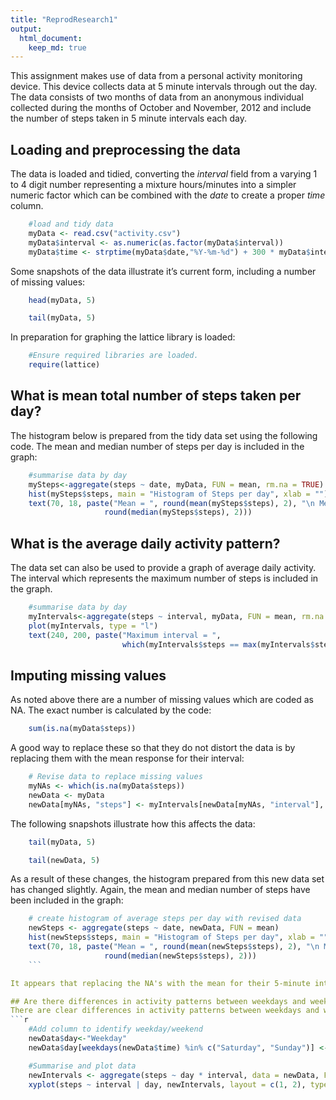 ```yaml
---
title: "ReprodResearch1"
output: 
  html_document:
    keep_md: true
---
```

This assignment makes use of data from a personal activity monitoring device. This device collects data at 5 minute intervals through out the day. The data consists of two months of data from an anonymous individual collected during the months of October and November, 2012 and include the number of steps taken in 5 minute intervals each day.

## Loading and preprocessing the data
The data is loaded and tidied, converting the *interval* field from a varying 1 to 4 digit number representing a mixture hours/minutes into a simpler numeric factor which can be combined with the *date* to create a proper *time* column.

```r
    #load and tidy data
    myData <- read.csv("activity.csv")
    myData$interval <- as.numeric(as.factor(myData$interval))
    myData$time <- strptime(myData$date,"%Y-%m-%d") + 300 * myData$interval

```

Some snapshots of the data illustrate it's current form, including a number of missing values:

```r
    head(myData, 5)

    tail(myData, 5)
```

In preparation for graphing the lattice library is loaded:
```r
    #Ensure required libraries are loaded.
    require(lattice)
```

## What is mean total number of steps taken per day?
The histogram below is prepared from the tidy data set using the following code.  The mean and median number of steps per day is included in the graph: 

```r
    #summarise data by day
    mySteps<-aggregate(steps ~ date, myData, FUN = mean, rm.na = TRUE)
    hist(mySteps$steps, main = "Histogram of Steps per day", xlab = "")  
    text(70, 18, paste("Mean = ", round(mean(mySteps$steps), 2), "\n Median = ", 
                     round(median(mySteps$steps), 2)))
```

## What is the average daily activity pattern?
The data set can also be used to provide a graph of average daily activity. The interval which represents the maximum number of steps is included in the graph.
```r
    #summarise data by day
    myIntervals<-aggregate(steps ~ interval, myData, FUN = mean, rm.na = TRUE)
    plot(myIntervals, type = "l")  
    text(240, 200, paste("Maximum interval = ", 
                         which(myIntervals$steps == max(myIntervals$steps))))
```

## Imputing missing values
As noted above there are a number of missing values which are coded as NA. The exact number is calculated by the code:
```r
    sum(is.na(myData$steps))
```
A good way to replace these so that they do not distort the data is by replacing them with the mean response for their interval:
```r
    # Revise data to replace missing values
    myNAs <- which(is.na(myData$steps))
    newData <- myData
    newData[myNAs, "steps"] <- myIntervals[newData[myNAs, "interval"], "steps"]
```

The following snapshots illustrate how this affects the data:

```r
    tail(myData, 5)

    tail(newData, 5)
```

As a result of these changes, the histogram prepared from this new data set has changed slightly.  Again, the mean and median number of steps have been included in the graph: 
```r
    # create histogram of average steps per day with revised data
    newSteps <- aggregate(steps ~ date, newData, FUN = mean)
    hist(newSteps$steps, main = "Histogram of Steps per day", xlab = "")
    text(70, 18, paste("Mean = ", round(mean(newSteps$steps), 2), "\n Median = ", 
                     round(median(newSteps$steps), 2)))
    ```

It appears that replacing the NA's with the mean for their 5-minute interval has had only a minor effect upon the data since both the mean and median have not changed.  

## Are there differences in activity patterns between weekdays and weekends?
There are clear differences in activity patterns between weekdays and weekends.  This can be seen from the following plot:
```r
    #Add column to identify weekday/weekend
    newData$day<-"Weekday"
    newData$day[weekdays(newData$time) %in% c("Saturday", "Sunday")] <- "Weekend"

    #Summarise and plot data
    newIntervals <- aggregate(steps ~ day * interval, data = newData, FUN = mean)
    xyplot(steps ~ interval | day, newIntervals, layout = c(1, 2), type = "l")
```
    